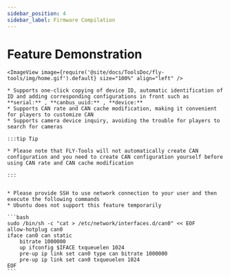 ```yaml
---
sidebar_position: 4
sidebar_label: Firmware Compilation
---
```





# Feature Demonstration

    <ImageView image={require('@site/docs/ToolsDoc/fly-tools/img/home.gif').default} size="100%" align="left" />

    * Supports one-click copying of device ID, automatic identification of ID and adding corresponding configurations in front such as **serial:** , **canbus_uuid:** , **device:**
    * Supports CAN rate and CAN cache modification, making it convenient for players to customize CAN
    * Supports camera device inquiry, avoiding the trouble for players to search for cameras

    :::tip Tip

    * Please note that FLY-Tools will not automatically create CAN configuration and you need to create CAN configuration yourself before using CAN rate and CAN cache modification

    :::


    * Please provide SSH to use network connection to your user and then execute the following commands
    * Ubuntu does not support this feature temporarily

    ```bash
    sudo /bin/sh -c "cat > /etc/network/interfaces.d/can0" << EOF
    allow-hotplug can0
    iface can0 can static
        bitrate 1000000
        up ifconfig $IFACE txqueuelen 1024
        pre-up ip link set can0 type can bitrate 1000000
        pre-up ip link set can0 txqueuelen 1024
    EOF
    ```
